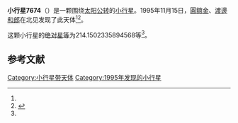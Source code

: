 {{Infobox planet
| bgcolour = #FFFFC0
| name = 7674 Kasuga
| symbol = 
| image = 
| caption = 
| discovery = yes
| discovery_ref = 
| discoverer = [[圓舘金|圓舘金]]、[[渡邊和郎|渡邊和郎]]
| discovery_site = [[北见|北见]] 
| discovered = 1995年11月15日
| designations = yes
| mp_name = 
| named_after = 
| alt_names = 1995 VO1/ 1980 UY / 1982 EB / 1990 VR9 / 1990 YU
| mp_category = [[主带小行星|主带小行星]]
| orbit_ref = <ref name="a">[http://ssd.jpl.nasa.gov/sbdb.cgi?sstr=7674 7674 Kasuga] {{Wayback|url=http://ssd.jpl.nasa.gov/sbdb.cgi?sstr=7674 |date=20201124025117 }}，小行星數據庫瀏覽器（JPL Small-Body Database Browser）－[[美国国家航空航天局|美国国家航空航天局]]喷气推进实验室</ref>
| epoch = 2456400.5 (2013年4月18日更新)
| aphelion = {{convert|3.161408137142992|AU|km|3|abbr=on|lk=out}}
| perihelion = {{convert|2.666372238230602|AU|km|3|abbr=on}}
| semimajor = {{convert|2.913890187686797|AU|km|3|abbr=on}}
| eccentricity = 0.084944158
| period = 1816.804506 [[日|日]]<br />4.97[[儒略年|儒略年]]
| avg_speed = 
| inclination = 2.739739857244545
| asc_node = 139.5883835815508
| mean_anomaly = 
| arg_peri = 214.1502335894568
| satellites = 
| physical_characteristics = yes
| dimensions = 
| mass = 
| density = 
| surface_grav = 
| escape_velocity = 
| sidereal_day = 
| axial_tilt = 
| pole_ecliptic_lat = 
| pole_ecliptic_lon = 
| albedo = 
| temperatures= 
| temp_name1 = 
| mean_temp_1 = 
| max_temp_1 = 
| temp_name2 = 
| max_temp_2 = 
| spectral_type = 
| abs_magnitude = 214.1502335894568
}}

'''小行星7674'''（{{lang-en|7674 Kasuga}}）是一颗围绕[[太阳|太阳]][[公转|公转]]的[[小行星|小行星]]。1995年11月15日，[[圓舘金|圓舘金]]、[[渡邊和郎|渡邊和郎]]在北见发现了此天体<ref name="a" /><ref>{{cite news|title=小行星列表|url=http://cfa-www.harvard.edu/iau/lists/NumberedMPs.txt|accessdate=2013-07-08|newspaper=哈佛大学|archive-date=2008-05-17|archive-url=https://web.archive.org/web/20080517010638/http://cfa-www.harvard.edu/iau/lists/NumberedMPs.txt|dead-url=no}}</ref>。

这颗小行星的[[绝对星等|绝对星等]]为214.1502335894568等<ref name="a" />。

==参考文献==
{{reflist}}
{{Minor Planet Number|[[小行星7673|小行星7673]]|[[小行星7675|小行星7675]]}}

{{小天体}}

[[Category:小行星带天体|Category:小行星带天体]]
[[Category:1995年发现的小行星|Category:1995年发现的小行星]]


{{asteroid-stub}}